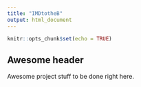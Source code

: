 ```yaml
---
title: "IMDtotheB"
output: html_document
---
```


```r
knitr::opts_chunk$set(echo = TRUE)
```

## Awesome header

Awesome project stuff to be done right here.
